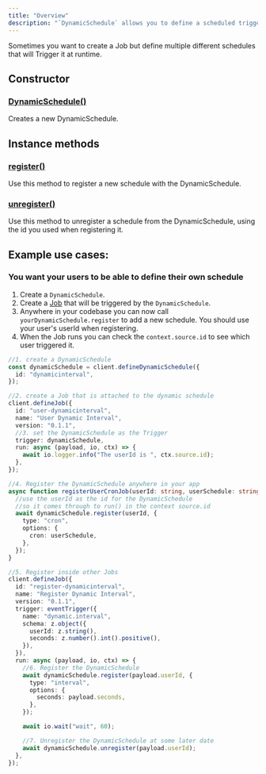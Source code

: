 ```yaml
---
title: "Overview"
description: "`DynamicSchedule` allows you to define a scheduled trigger that can be configured dynamically at runtime."
---
```


Sometimes you want to create a Job but define multiple different schedules that will Trigger it at runtime.

## Constructor

### [DynamicSchedule()](/sdk/dynamicschedule/constructor)

Creates a new DynamicSchedule.

## Instance methods

### [register()](/sdk/dynamicschedule/register)

Use this method to register a new schedule with the DynamicSchedule.

### [unregister()](/sdk/dynamicschedule/unregister)

Use this method to unregister a schedule from the DynamicSchedule, using the id you used when registering it.

## Example use cases:

### You want your users to be able to define their own schedule

1. Create a `DynamicSchedule`.
2. Create a [Job](/sdk/job) that will be triggered by the `DynamicSchedule`.
3. Anywhere in your codebase you can now call `yourDynamicSchedule.register` to add a new schedule. You should use your user's userId when registering.
4. When the Job runs you can check the `context.source.id` to see which user triggered it.

<RequestExample>

```typescript
//1. create a DynamicSchedule
const dynamicSchedule = client.defineDynamicSchedule({
  id: "dynamicinterval",
});

//2. create a Job that is attached to the dynamic schedule
client.defineJob({
  id: "user-dynamicinterval",
  name: "User Dynamic Interval",
  version: "0.1.1",
  //3. set the DynamicSchedule as the Trigger
  trigger: dynamicSchedule,
  run: async (payload, io, ctx) => {
    await io.logger.info("The userId is ", ctx.source.id);
  },
});

//4. Register the DynamicSchedule anywhere in your app
async function registerUserCronJob(userId: string, userSchedule: string) {
  //use the userId as the id for the DynamicSchedule
  //so it comes through to run() in the context source.id
  await dynamicSchedule.register(userId, {
    type: "cron",
    options: {
      cron: userSchedule,
    },
  });
}

//5. Register inside other Jobs
client.defineJob({
  id: "register-dynamicinterval",
  name: "Register Dynamic Interval",
  version: "0.1.1",
  trigger: eventTrigger({
    name: "dynamic.interval",
    schema: z.object({
      userId: z.string(),
      seconds: z.number().int().positive(),
    }),
  }),
  run: async (payload, io, ctx) => {
    //6. Register the DynamicSchedule
    await dynamicSchedule.register(payload.userId, {
      type: "interval",
      options: {
        seconds: payload.seconds,
      },
    });

    await io.wait("wait", 60);

    //7. Unregister the DynamicSchedule at some later date
    await dynamicSchedule.unregister(payload.userId);
  },
});
```

</RequestExample>
